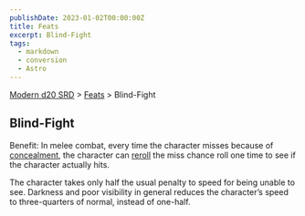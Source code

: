 ```yaml
---
publishDate: 2023-01-02T00:00:00Z
title: Feats
excerpt: Blind-Fight
tags:
  - markdown
  - conversion
  - Astro
---
```


[Modern d20 SRD](/#modernD20) > [Feats](modern-d20-srd-feats-index) > Blind-Fight

## Blind-Fight

Benefit: In melee combat, every time the character misses because of
[concealment](modern-d20-srd-combat-concealment), the character can
[reroll](modern-d20-srd-combat-attack-roll) the miss chance roll one time to
see if the character actually hits.

The character takes only half the usual penalty to speed for being unable to
see. Darkness and poor visibility in general reduces the character’s speed to
three-quarters of normal, instead of one-half.

